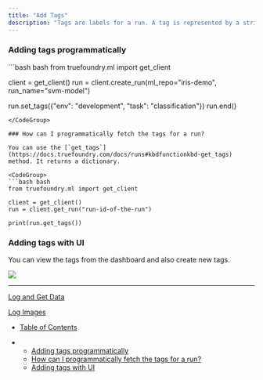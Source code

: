```yaml
---
title: "Add Tags"
description: "Tags are labels for a run. A tag is represented by a string tag name and value."
---
```


### Adding tags programmatically

<CodeGroup>
  ```bash bash
  from truefoundry.ml import get_client

  client = get_client()
  run = client.create_run(ml_repo="iris-demo", run_name="svm-model")

  run.set_tags({"env": "development", "task": "classification"})
  run.end()
  ```
</CodeGroup>

### How can I programmatically fetch the tags for a run?

You can use the [`get_tags`](https://docs.truefoundry.com/docs/runs#kbdfunctionkbd-get_tags) method. It returns a dictionary.

<CodeGroup>
  ```bash bash
  from truefoundry.ml import get_client

  client = get_client()
  run = client.get_run("run-id-of-the-run")

  print(run.get_tags())
  ```
</CodeGroup>

### Adding tags with UI

You can view the tags from the dashboard and also create new tags.

<Frame caption="Adding tags">
  <img src="/images/docs/4251517-Adding_Tags.png" />
</Frame>

***

[Log and Get Data](/docs/log-and-get-data)

[Log Images](/docs/log-image)

* [Table of Contents](#)

* * [Adding tags programmatically](#adding-tags-programmatically)
  * [How can I programmatically fetch the tags for a run?](#how-can-i-programmatically-fetch-the-tags-for-a-run)
  * [Adding tags with UI](#adding-tags-with-ui)
